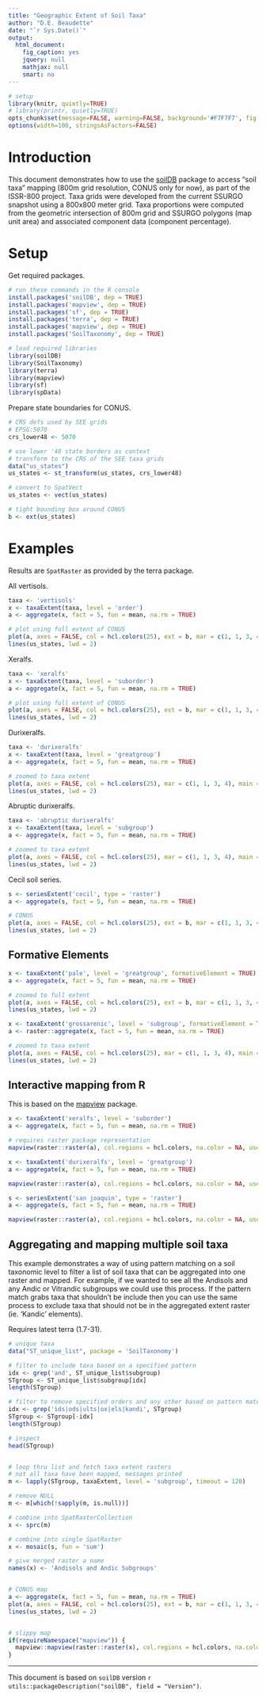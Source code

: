 ```yaml
---
title: "Geographic Extent of Soil Taxa"
author: "D.E. Beaudette"
date: "`r Sys.Date()`"
output:
  html_document:
    fig_caption: yes
    jquery: null
    mathjax: null
    smart: no
---
```


```r
# setup
library(knitr, quietly=TRUE)
# library(printr, quietly=TRUE)
opts_chunk$set(message=FALSE, warning=FALSE, background='#F7F7F7', fig.align='center', fig.retina=1, dev='png', tidy=FALSE, verbose=FALSE)
options(width=100, stringsAsFactors=FALSE)
```


# Introduction
This document demonstrates how to use the [soilDB](http://ncss-tech.github.io/AQP/soilDB/soilDB-Intro.html) package to access "soil taxa" mapping (800m grid resolution, CONUS only for now), as part of the ISSR-800 project. Taxa grids were developed from the current SSURGO snapshot using a 800x800 meter grid. Taxa proportions were computed from the geometric intersection of 800m grid and SSURGO polygons (map unit area) and associated component data (component percentage).



# Setup
Get required packages.
```r
# run these commands in the R console
install.packages('soilDB', dep = TRUE)
install.packages('mapview', dep = TRUE)
install.packages('sf', dep = TRUE)
install.packages('terra', dep = TRUE)
install.packages('mapview', dep = TRUE)
install.packages('SoilTaxonomy', dep = TRUE)
```



```r
# load required libraries
library(soilDB)
library(SoilTaxonomy)
library(terra)
library(mapview)
library(sf) 
library(spData) 
```



Prepare state boundaries for CONUS.
```r
# CRS defs used by SEE grids
# EPSG:5070
crs_lower48 <- 5070

# use lower '48 state borders as context
# transform to the CRS of the SEE taxa grids
data("us_states")
us_states <- st_transform(us_states, crs_lower48)

# convert to SpatVect
us_states <- vect(us_states)

# tight bounding box around CONUS
b <- ext(us_states)
```

# Examples 
Results are `SpatRaster` as provided by the terra package.


All vertisols.
```r
taxa <- 'vertisols'
x <- taxaExtent(taxa, level = 'order')
a <- aggregate(x, fact = 5, fun = mean, na.rm = TRUE)

# plot using full extent of CONUS
plot(a, axes = FALSE, col = hcl.colors(25), ext = b, mar = c(1, 1, 3, 4), main = names(a))
lines(us_states, lwd = 2)
```


Xeralfs.
```r
taxa <- 'xeralfs'
x <- taxaExtent(taxa, level = 'suborder')
a <- aggregate(x, fact = 5, fun = mean, na.rm = TRUE)

# plot using full extent of CONUS
plot(a, axes = FALSE, col = hcl.colors(25), ext = b, mar = c(1, 1, 3, 4), main = names(a))
lines(us_states, lwd = 2)
```


Durixeralfs.
```r
taxa <- 'durixeralfs'
x <- taxaExtent(taxa, level = 'greatgroup')
a <- aggregate(x, fact = 5, fun = mean, na.rm = TRUE)

# zoomed to taxa extent
plot(a, axes = FALSE, col = hcl.colors(25), mar = c(1, 1, 3, 4), main = names(a))
lines(us_states, lwd = 2)
```


Abruptic durixeralfs.
```r
taxa <- 'abruptic durixeralfs'
x <- taxaExtent(taxa, level = 'subgroup')
a <- aggregate(x, fact = 5, fun = mean, na.rm = TRUE)

# zoomed to taxa extent
plot(a, axes = FALSE, col = hcl.colors(25), mar = c(1, 1, 3, 4), main = names(a))
lines(us_states, lwd = 2)
```


Cecil soil series.
```r
s <- seriesExtent('cecil', type = 'raster')
a <- aggregate(s, fact = 5, fun = mean, na.rm = TRUE)

# CONUS
plot(a, axes = FALSE, col = hcl.colors(25), ext = b, mar = c(1, 1, 3, 4), main = names(a))
lines(us_states, lwd = 2)
```




## Formative Elements
```r
x <- taxaExtent('pale', level = 'greatgroup', formativeElement = TRUE)
a <- aggregate(x, fact = 5, fun = mean, na.rm = TRUE)

# zoomed to full extent
plot(a, axes = FALSE, col = hcl.colors(25), ext = b, mar = c(1, 1, 3, 4), main = names(a))
lines(us_states, lwd = 2)

x <- taxaExtent('grossarenic', level = 'subgroup', formativeElement = TRUE)
a <- raster::aggregate(x, fact = 5, fun = mean, na.rm = TRUE)

# zoomed to taxa extent
plot(a, axes = FALSE, col = hcl.colors(25), mar = c(1, 1, 3, 4), main = names(a))
lines(us_states, lwd = 2)
```



## Interactive mapping from R
This is based on the [mapview](https://r-spatial.github.io/mapview/) package.

```r
x <- taxaExtent('xeralfs', level = 'suborder')
a <- aggregate(x, fact = 5, fun = mean, na.rm = TRUE)

# requires raster package representation
mapview(raster::raster(a), col.regions = hcl.colors, na.color = NA, use.layer.names = TRUE)
```


```r
x <- taxaExtent('durixeralfs', level = 'greatgroup')
a <- aggregate(x, fact = 5, fun = mean, na.rm = TRUE)

mapview(raster::raster(a), col.regions = hcl.colors, na.color = NA, use.layer.names = TRUE)
```


```r
s <- seriesExtent('san joaquin', type = 'raster')
a <- aggregate(s, fact = 5, fun = mean, na.rm = TRUE)

mapview(raster::raster(a), col.regions = hcl.colors, na.color = NA, use.layer.names = TRUE)
```

## Aggregating and mapping multiple soil taxa
This example demonstrates a way of using pattern matching on a soil taxonomic level to filter a list of soil taxa that can be aggregated into one raster and mapped.  For example, if we wanted to see all the Andisols and any Andic or Vitrandic subgroups we could use this process.  If the pattern match grabs taxa that shouldn't be include then you can use the same process to exclude taxa that should not be in the aggregated extent raster (ie. 'Kandic' elements).

Requires latest terra (1.7-31).
```r
# unique taxa
data("ST_unique_list", package = 'SoilTaxonomy')

# filter to include taxa based on a specified pattern
idx <- grep('and', ST_unique_list$subgroup)
STgroup <- ST_unique_list$subgroup[idx]
length(STgroup)

# filter to remove specified orders and any other based on pattern matching
idx <- grep('ids|ods|ults|ox|els|kandi', STgroup)
STgroup <- STgroup[-idx]
length(STgroup)

# inspect
head(STgroup)


# loop thru list and fetch taxa extent rasters
# not all taxa have been mapped, messages printed
m <- lapply(STgroup, taxaExtent, level = 'subgroup', timeout = 120)

# remove NULL
m <- m[which(!sapply(m, is.null))]

# combine into SpatRasterCollection
x <- sprc(m)

# combine into single SpatRaster
x <- mosaic(s, fun = 'sum')

# give merged raster a name
names(x) <- 'Andisols and Andic Subgroups'


# CONUS map
a <- aggregate(x, fact = 5, fun = mean, na.rm = TRUE)
plot(a, axes = FALSE, col = hcl.colors(25), ext = b, mar = c(1, 1, 3, 4), main = names(a))
lines(us_states, lwd = 2)


# slippy map
if(requireNamespace("mapview")) {
  mapview::mapview(raster::raster(x), col.regions = hcl.colors, na.color = NA, use.layer.names = TRUE)
}
```

----------------------------
This document is based on `soilDB` version `r utils::packageDescription("soilDB", field = "Version")`.
